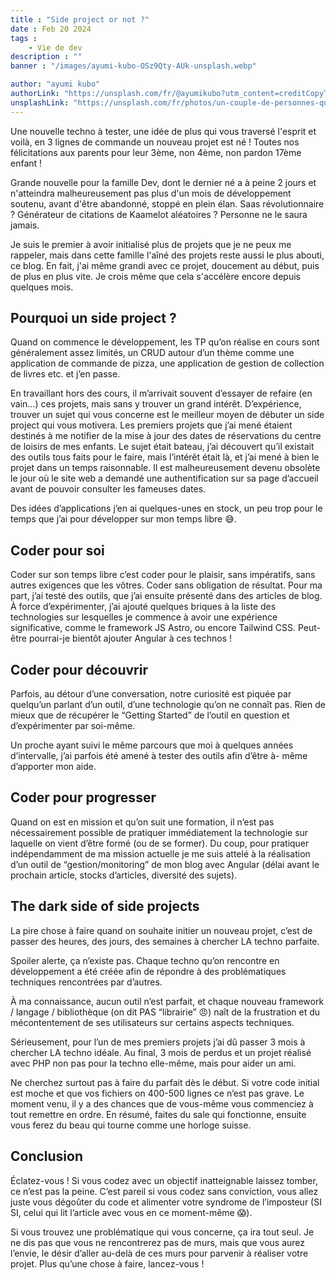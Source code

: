 ```yaml
---
title : "Side project or not ?"
date : Feb 20 2024
tags :
    - Vie de dev
description : ""
banner : "/images/ayumi-kubo-OSz9Qty-AUk-unsplash.webp"

author: "ayumi kubo"
authorLink: "https://unsplash.com/fr/@ayumikubo?utm_content=creditCopyText&utm_medium=referral&utm_source=unsplash"
unsplashLink: "https://unsplash.com/fr/photos/un-couple-de-personnes-qui-marchent-devant-un-immeuble-OSz9Qty-AUk?utm_content=creditCopyText&utm_medium=referral&utm_source=unsplash"
---
```


Une nouvelle techno à tester, une idée de plus qui vous traversé l'esprit et voilà, en 3 lignes de commande un nouveau projet est né ! Toutes nos félicitations aux parents pour leur 3ème, non 4ème, non pardon 17ème enfant ! 

Grande nouvelle pour la famille Dev, dont le dernier né a à peine 2 jours et n'atteindra malheureusement pas plus d'un mois de développement soutenu, avant d'être abandonné, stoppé en plein élan. Saas révolutionnaire ? Générateur de citations de Kaamelot aléatoires ? Personne ne le saura jamais.

Je suis le premier à avoir initialisé plus de projets que je ne peux me rappeler, mais dans cette famille l'aîné des projets reste aussi le plus abouti, ce blog. En fait, j'ai même grandi avec ce projet, doucement au début, puis de plus en plus vite. Je crois même que cela s'accélère encore depuis quelques mois.

## Pourquoi un side project ?

Quand on commence le développement, les TP qu’on réalise en cours sont généralement assez limités, un CRUD autour d’un thème comme une application de commande de pizza, une application de gestion de collection de livres etc. et j’en passe. 

En travaillant hors des cours, il m’arrivait souvent d’essayer de refaire (en vain…) ces projets, mais sans y trouver un grand intérêt. D’expérience, trouver un sujet qui vous concerne est le meilleur moyen de débuter un side project qui vous motivera. Les premiers projets que j’ai mené étaient destinés à me notifier de la mise à jour des dates de réservations du centre de loisirs de mes enfants. Le sujet était bateau, j’ai découvert qu’il existait des outils tous faits pour le faire, mais l’intérêt était là, et j’ai mené à bien le projet dans un temps raisonnable. Il est malheureusement devenu obsolète le jour où le site web a demandé une authentification sur sa page d’accueil avant de pouvoir consulter les fameuses dates.

Des idées d’applications j’en ai quelques-unes en stock, un peu trop pour le temps que j’ai pour développer sur mon temps libre 😅.

## Coder pour soi

Coder sur son temps libre c’est coder pour le plaisir, sans impératifs, sans autres exigences que les vôtres. Coder sans obligation de résultat. Pour ma part, j’ai testé des outils, que j’ai ensuite présenté dans des articles de blog. À force d’expérimenter, j’ai ajouté quelques briques à la liste des technologies sur lesquelles je commence à avoir une expérience significative, comme le framework JS Astro, ou encore Tailwind CSS. Peut-être pourrai-je bientôt ajouter Angular à ces technos !

## Coder pour découvrir

Parfois, au détour d’une conversation, notre curiosité est piquée par quelqu’un parlant d’un outil, d’une technologie qu’on ne connaît pas. Rien de mieux que de récupérer le “Getting Started” de l’outil en question et d’expérimenter par soi-même.

Un proche ayant suivi le même parcours que moi à quelques années d’intervalle, j’ai parfois été amené à tester des outils afin d’être à- même d’apporter mon aide. 

## Coder pour progresser

Quand on est en mission et qu’on suit une formation, il n’est pas nécessairement possible de pratiquer immédiatement la technologie sur laquelle on vient d’être formé (ou de se former). Du coup, pour pratiquer indépendamment de ma mission actuelle je me suis attelé à la réalisation d’un outil de “gestion/monitoring” de mon blog avec Angular (délai avant le prochain article, stocks d’articles, diversité des sujets).

## The dark side of side projects

La pire chose à faire quand on souhaite initier un nouveau projet, c’est de passer des heures, des jours, des semaines à chercher LA techno parfaite. 

Spoiler alerte, ça n’existe pas. Chaque techno qu’on rencontre en développement a été créée afin de répondre à des problématiques techniques rencontrées par d’autres. 

À ma connaissance, aucun outil n’est parfait, et chaque nouveau framework / langage / bibliothèque (on dit PAS “librairie” 😠) naît de la frustration et du mécontentement de ses utilisateurs sur certains aspects techniques.

Sérieusement, pour l’un de mes premiers projets j’ai dû passer 3 mois à chercher LA techno idéale. Au final, 3 mois de perdus et un projet réalisé avec PHP non pas pour la techno elle-même, mais pour aider un ami.

Ne cherchez surtout pas à faire du parfait dès le début. Si votre code initial est moche et que vos fichiers on 400-500 lignes ce n’est pas grave. Le moment venu, il y a des chances que de vous-même vous commenciez à tout remettre en ordre. En résumé, faites du sale qui fonctionne, ensuite vous ferez du beau qui tourne comme une horloge suisse.

## Conclusion

Éclatez-vous ! Si vous codez avec un objectif inatteignable laissez tomber, ce n’est pas la peine. C’est pareil si vous codez sans conviction, vous allez juste vous dégoûter du code et alimenter votre syndrome de l’imposteur (SI SI, celui qui lit l’article avec vous en ce moment-même 😱).

Si vous trouvez une problématique qui vous concerne, ça ira tout seul. Je ne dis pas que vous ne rencontrerez pas de murs, mais que vous aurez l’envie, le désir d’aller au-delà de ces murs pour parvenir à réaliser votre projet. Plus qu’une chose à faire, lancez-vous !